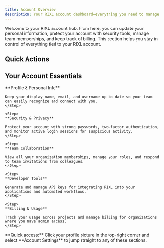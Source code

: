 ```yaml
---
title: Account Overview
description: Your RIXL account dashboard—everything you need to manage your profile, security, team memberships, and preferences in one place.
---
```



Welcome to your RIXL account hub. From here, you can update your personal information, protect your account with security tools, manage team memberships, and keep track of billing. This section helps you stay in control of everything tied to your RIXL account.

## Quick Actions

<div className="grid gap-6 sm:grid-cols-2 lg:grid-cols-3">
  <InteractiveCard
    title="Update Profile"
    description="Edit your display name, username, and email address."
    href="/platform/account/general-settings"
    icon="Settings"
  />
  <InteractiveCard
    title="Secure Account"
    description="Set up two-factor authentication and manage sessions."
    href="/platform/account/security"
    icon="Shield"
  />
  <InteractiveCard
    title="Generate API Key"
    description="Create secure keys for integrating with RIXL's API."
    href="/platform/account/api-access/overview"
    icon="Key"
  />
</div>

## Your Account Essentials

<Steps>
	<Step>
    **Profile & Personal Info**

    Keep your display name, email, and username up to date so your team can easily recognize and connect with you.
    </Step>

	<Step>
    **Security & Privacy**

    Protect your account with strong passwords, two-factor authentication, and monitor active login sessions for suspicious activity.
    </Step>

	<Step>
    **Team Collaboration**

    View all your organization memberships, manage your roles, and respond to team invitations from colleagues.
    </Step>

	<Step>
    **Developer Tools**

    Generate and manage API keys for integrating RIXL into your applications and automated workflows.
    </Step>

	<Step>
    **Billing & Usage**

    Track your usage across projects and manage billing for organizations where you have admin access.
    </Step>
</Steps>

<Callout type="tip">
**Quick access:** Click your profile picture in the top-right corner and select **Account Settings** to jump straight to any of these sections.
</Callout>
